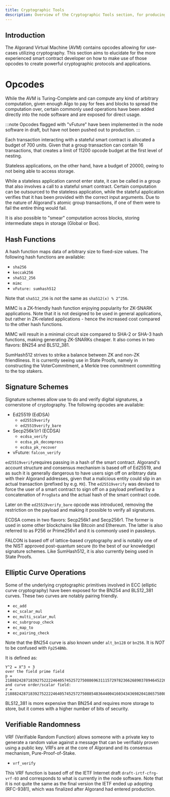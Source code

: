 ```yaml
---
title: Cryptographic Tools
description: Overview of the Cryptographic Tools section, for producing applications utilizing cryptography features in the AVM.
---
```


## Introduction

The Algorand Virtual Machine (AVM) contains opcodes allowing for use-cases utilizing cryptography. This section aims to elucidate for the more experienced smart contract developer on how to make use of those opcodes to create powerful cryptographic protocols and applications.

# Opcodes

While the AVM is Turing-Complete and can compute any kind of arbitrary computation, given enough Algo to pay for fees and blocks to spread the computation over, certain commonly used operations have been added directly into the node software and are exposed for direct usage.

:::note
Opcodes flagged with "vFuture" have been implemented in the node software in draft, but have not been pushed out to production.
:::

Each transaction interacting with a stateful smart contract is allocated a budget of 700 units. Given that a group transaction can contain 16 transactions, that creates a limit of 11200 opcode budget at the first level of nesting.

Stateless applications, on the other hand, have a budget of 20000, owing to not being able to access storage.

While a stateless application cannot enter state, it can be called in a group that also involves a call to a stateful smart contract. Certain computation can be outsourced to the stateless application, while the stateful application verifies that it has been provided with the correct input arguments. Due to the nature of Algorand's atomic group transactions, if one of them were to fail the entire thing would fail.

It is also possible to "smear" computation across blocks, storing intermediate steps in storage (Global or Box).

## Hash Functions

A hash function maps data of arbitrary size to fixed-size values. The following hash functions are available:

- `sha256`
- `keccak256`
- `sha512_256`
- `mimc`
- `vFuture: sumhash512`

Note that `sha512_256` is _not_ the same as `sha512(x) % 2^256`.

MiMC is a ZK-friendly hash function enjoying popularity for ZK-SNARK applications. Note that it is not designed to be used in general applications, but rather in ZK-related applications - hence the increased cost compared to the other hash functions.

MiMC will result in a minimal circuit size compared to SHA-2 or SHA-3 hash functions, making generating ZK-SNARKs cheaper. It also comes in two flavors: BN254 and BLS12_381.

SumHash512 strives to strike a balance between ZK and non-ZK friendliness. It is currently seeing use in State Proofs, namely in constructing the VoterCommitment, a Merkle tree commitment committing to the top stakers.

## Signature Schemes

Signature schemes allow use to do and verify digital signatures, a cornerstone of cryptography. The following opcodes are available:

- Ed25519 (EdDSA)
  - `ed25519verify`
  - `ed25519verify_bare`
- Secp256k1/r1 (ECDSA)
  - `ecdsa_verify`
  - `ecdsa_pk_decompress`
  - `ecdsa_pk_recover`
- vFuture: `falcon_verify`

`ed25519verify`requires passing in a hash of the smart contract. Algorand's account structure and consensus mechanism is based off of Ed25519, and as such it is generally dangerous to have users sign off on aribtrary data with their Algorand addresses, given that a malicious entity could slip in an actual transaction (prefixed by e.g. `MX`). The `ed25519verify` was devised to force the user of a smart contract to sign off on a payload prefixed by a concatenation of `ProgData` and the actual hash of the smart contract code.

Later on the `ed25519verify_bare` opcode was introduced, removing the restriction on the payload and making it possible to verify all signatures.

ECDSA comes in two flavors: Secp256k1 and Secp256r1. The former is used in some other blockchains like Bitcoin and Ethereum. The latter is also referred to as P256 or Prime256v1 and it is commonly used in passkeys.

FALCON is based off of lattice-based cryptography and is notably one of the NIST approved post-quantum secure (to the best of our knowledge) signature schemes. Like SumHash512, it is also currently being used in State Proofs.

## Elliptic Curve Operations

Some of the underlying cryptographic primitives involved in ECC (elliptic curve cryptography) have been exposed for the BN254 and BLS12_381 curves. These two curves are notably pairing friendly.

- `ec_add`
- `ec_scalar_mul`
- `ec_multi_scalar_mul`
- `ec_subrgroup_check`
- `ec_map_to`
- `ec_pairing_check`

Note that the BN254 curve is also known under `alt_bn128` or `bn256`. It is _NOT_ to be confused with `Fp254BNb`.

It is defined as:

```
Y^2 = X^3 + 3
over the field prime field
p = 21888242871839275222246405745257275088696311157297823662689037894645226208583
and curve order/scalar field:
r = 21888242871839275222246405745257275088548364400416034343698204186575808495617
```

BLS12_381 is more expensive than BN254 and requires more storage to store, but it comes with a higher number of bits of security.

## Verifiable Randomness

VRF (Verifiable Random Function) allows someone with a private key to generate a random value against a message that can be verifiably proven using a public key. VRFs are at the core of Algorand and its consensus mechanism, Pure-Proof-of-Stake.

- `vrf_verify`

This VRF function is based off of the IETF Internet draft `draft-irtf-cfrg-vrf-03` and corresponds to what is currently in the node software. Note that it is not quite the same as the final version the IETF ended up adopting (RFC-9381), which was finalized after Algorand had entered production.
